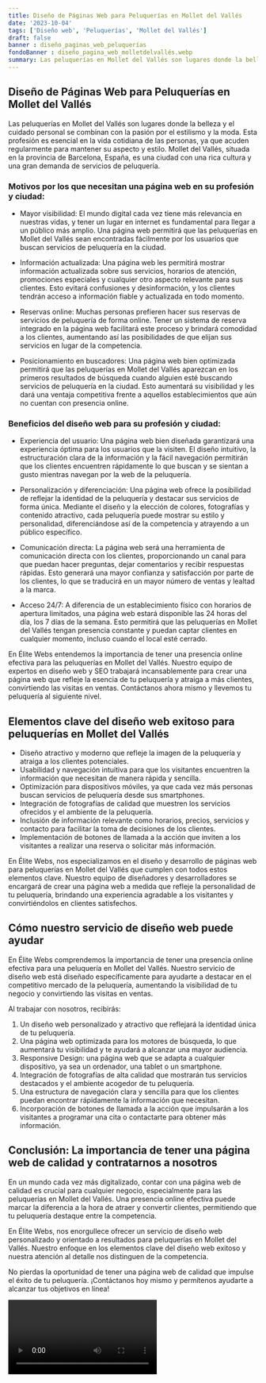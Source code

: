 ```yaml
---
title: Diseño de Páginas Web para Peluquerías en Mollet del Vallés
date: '2023-10-04'
tags: ['Diseño web', 'Peluquerías', 'Mollet del Vallés']
draft: false
banner : diseño_paginas_web_peluquerías
fondoBanner : diseño_pagina_web_molletdelvallés.webp
summary: Las peluquerías en Mollet del Vallés son lugares donde la belleza y el cuidado personal se combinan con la pasión por el estilismo y la moda. Esta profesión es esencial en la vida cotidiana de las personas, ya que acuden regularmente para mantener su aspecto y estilo. Mollet del Vallés, situada en la provincia de Barcelona, España, es una ciudad con una rica cultura y una gran demanda de servicios de peluquería.
---
```


## Diseño de Páginas Web para Peluquerías en Mollet del Vallés

Las peluquerías en Mollet del Vallés son lugares donde la belleza y el cuidado personal se combinan con la pasión por el estilismo y la moda. Esta profesión es esencial en la vida cotidiana de las personas, ya que acuden regularmente para mantener su aspecto y estilo. Mollet del Vallés, situada en la provincia de Barcelona, España, es una ciudad con una rica cultura y una gran demanda de servicios de peluquería.

### Motivos por los que necesitan una página web en su profesión y ciudad:

- Mayor visibilidad: El mundo digital cada vez tiene más relevancia en nuestras vidas, y tener un lugar en internet es fundamental para llegar a un público más amplio. Una página web permitirá que las peluquerías en Mollet del Vallés sean encontradas fácilmente por los usuarios que buscan servicios de peluquería en la ciudad.

- Información actualizada: Una página web les permitirá mostrar información actualizada sobre sus servicios, horarios de atención, promociones especiales y cualquier otro aspecto relevante para sus clientes. Esto evitará confusiones y desinformación, y los clientes tendrán acceso a información fiable y actualizada en todo momento.

- Reservas online: Muchas personas prefieren hacer sus reservas de servicios de peluquería de forma online. Tener un sistema de reserva integrado en la página web facilitará este proceso y brindará comodidad a los clientes, aumentando así las posibilidades de que elijan sus servicios en lugar de la competencia.

- Posicionamiento en buscadores: Una página web bien optimizada permitirá que las peluquerías en Mollet del Vallés aparezcan en los primeros resultados de búsqueda cuando alguien esté buscando servicios de peluquería en la ciudad. Esto aumentará su visibilidad y les dará una ventaja competitiva frente a aquellos establecimientos que aún no cuentan con presencia online.

### Beneficios del diseño web para su profesión y ciudad:

- Experiencia del usuario: Una página web bien diseñada garantizará una experiencia óptima para los usuarios que la visiten. El diseño intuitivo, la estructuración clara de la información y la fácil navegación permitirán que los clientes encuentren rápidamente lo que buscan y se sientan a gusto mientras navegan por la web de la peluquería.

- Personalización y diferenciación: Una página web ofrece la posibilidad de reflejar la identidad de la peluquería y destacar sus servicios de forma única. Mediante el diseño y la elección de colores, fotografías y contenido atractivo, cada peluquería puede mostrar su estilo y personalidad, diferenciándose así de la competencia y atrayendo a un público específico.

- Comunicación directa: La página web será una herramienta de comunicación directa con los clientes, proporcionando un canal para que puedan hacer preguntas, dejar comentarios y recibir respuestas rápidas. Esto generará una mayor confianza y satisfacción por parte de los clientes, lo que se traducirá en un mayor número de ventas y lealtad a la marca.

- Acceso 24/7: A diferencia de un establecimiento físico con horarios de apertura limitados, una página web estará disponible las 24 horas del día, los 7 días de la semana. Esto permitirá que las peluquerías en Mollet del Vallés tengan presencia constante y puedan captar clientes en cualquier momento, incluso cuando el local esté cerrado.

En Élite Webs entendemos la importancia de tener una presencia online efectiva para las peluquerías en Mollet del Vallés. Nuestro equipo de expertos en diseño web y SEO trabajará incansablemente para crear una página web que refleje la esencia de tu peluquería y atraiga a más clientes, convirtiendo las visitas en ventas. Contáctanos ahora mismo y llevemos tu peluquería al siguiente nivel.

<GifSeo />

<Cta />

## Elementos clave del diseño web exitoso para peluquerías en Mollet del Vallés

- Diseño atractivo y moderno que refleje la imagen de la peluquería y atraiga a los clientes potenciales.
- Usabilidad y navegación intuitiva para que los visitantes encuentren la información que necesitan de manera rápida y sencilla.
- Optimización para dispositivos móviles, ya que cada vez más personas buscan servicios de peluquería desde sus smartphones.
- Integración de fotografías de calidad que muestren los servicios ofrecidos y el ambiente de la peluquería.
- Inclusión de información relevante como horarios, precios, servicios y contacto para facilitar la toma de decisiones de los clientes.
- Implementación de botones de llamada a la acción que inviten a los visitantes a realizar una reserva o solicitar más información.

En Élite Webs, nos especializamos en el diseño y desarrollo de páginas web para peluquerías en Mollet del Vallés que cumplen con todos estos elementos clave. Nuestro equipo de diseñadores y desarrolladores se encargará de crear una página web a medida que refleje la personalidad de tu peluquería, brindando una experiencia agradable a los visitantes y convirtiéndolos en clientes satisfechos.

## Cómo nuestro servicio de diseño web puede ayudar

En Élite Webs comprendemos la importancia de tener una presencia online efectiva para una peluquería en Mollet del Vallés. Nuestro servicio de diseño web está diseñado específicamente para ayudarte a destacar en el competitivo mercado de la peluquería, aumentando la visibilidad de tu negocio y convirtiendo las visitas en ventas.

Al trabajar con nosotros, recibirás:

1. Un diseño web personalizado y atractivo que reflejará la identidad única de tu peluquería.
2. Una página web optimizada para los motores de búsqueda, lo que aumentará tu visibilidad y te ayudará a alcanzar una mayor audiencia.
3. Responsive Design: una página web que se adapta a cualquier dispositivo, ya sea un ordenador, una tablet o un smartphone.
4. Integración de fotografías de alta calidad que mostrarán tus servicios destacados y el ambiente acogedor de tu peluquería.
5. Una estructura de navegación clara y sencilla para que los clientes puedan encontrar rápidamente la información que necesitan.
6. Incorporación de botones de llamada a la acción que impulsarán a los visitantes a programar una cita o contactarte para obtener más información.

## Conclusión: La importancia de tener una página web de calidad y contratarnos a nosotros

En un mundo cada vez más digitalizado, contar con una página web de calidad es crucial para cualquier negocio, especialmente para las peluquerías en Mollet del Vallés. Una presencia online efectiva puede marcar la diferencia a la hora de atraer y convertir clientes, permitiendo que tu peluquería destaque entre la competencia.

En Élite Webs, nos enorgullece ofrecer un servicio de diseño web personalizado y orientado a resultados para peluquerías en Mollet del Vallés. Nuestro enfoque en los elementos clave del diseño web exitoso y nuestra atención al detalle nos distinguen de la competencia.

No pierdas la oportunidad de tener una página web de calidad que impulse el éxito de tu peluquería. ¡Contáctanos hoy mismo y permítenos ayudarte a alcanzar tus objetivos en línea!

<Video />

<CtaBot job='Peluquerías' city='Mollet del Vallés'/>

<Gmaps query='Mollet del Vallés+españa+maps' />